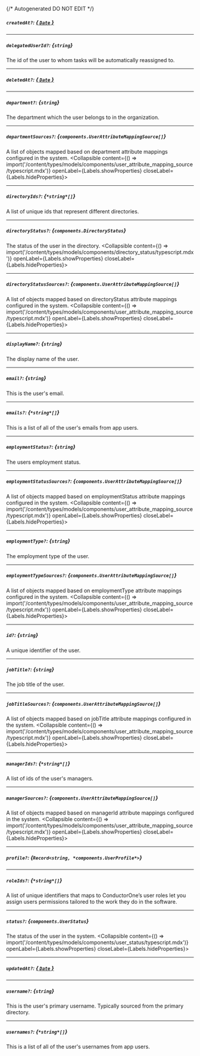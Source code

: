 {/* Autogenerated DO NOT EDIT  */}

##### `createdAt?`: [*{ `Date` }*](https://developer.mozilla.org/en-US/docs/Web/JavaScript/Reference/Global_Objects/Date)

---
##### `delegatedUserId?`: *{`string`}*
The id of the user to whom tasks will be automatically reassigned to.

---
##### `deletedAt?`: [*{ `Date` }*](https://developer.mozilla.org/en-US/docs/Web/JavaScript/Reference/Global_Objects/Date)

---
##### `department?`: *{`string`}*
The department which the user belongs to in the organization.

---
##### `departmentSources?`: *{`components.UserAttributeMappingSource[]`}*
A list of objects mapped based on department attribute mappings configured in the system.
<Collapsible content={() => import('/content/types/models/components/user_attribute_mapping_source/typescript.mdx')} openLabel={Labels.showProperties} closeLabel={Labels.hideProperties}>
</Collapsible>

---
##### `directoryIds?`: *{`*string*[]`}*
A list of unique ids that represent different directories.

---
##### `directoryStatus?`: *{`components.DirectoryStatus`}*
The status of the user in the directory.
<Collapsible content={() => import('/content/types/models/components/directory_status/typescript.mdx')} openLabel={Labels.showProperties} closeLabel={Labels.hideProperties}>
</Collapsible>

---
##### `directoryStatusSources?`: *{`components.UserAttributeMappingSource[]`}*
A list of objects mapped based on directoryStatus attribute mappings configured in the system.
<Collapsible content={() => import('/content/types/models/components/user_attribute_mapping_source/typescript.mdx')} openLabel={Labels.showProperties} closeLabel={Labels.hideProperties}>
</Collapsible>

---
##### `displayName?`: *{`string`}*
The display name of the user.

---
##### `email?`: *{`string`}*
This is the user's email.

---
##### `emails?`: *{`*string*[]`}*
This is a list of all of the user's emails from app users.

---
##### `employmentStatus?`: *{`string`}*
The users employment status.

---
##### `employmentStatusSources?`: *{`components.UserAttributeMappingSource[]`}*
A list of objects mapped based on employmentStatus attribute mappings configured in the system.
<Collapsible content={() => import('/content/types/models/components/user_attribute_mapping_source/typescript.mdx')} openLabel={Labels.showProperties} closeLabel={Labels.hideProperties}>
</Collapsible>

---
##### `employmentType?`: *{`string`}*
The employment type of the user.

---
##### `employmentTypeSources?`: *{`components.UserAttributeMappingSource[]`}*
A list of objects mapped based on employmentType attribute mappings configured in the system.
<Collapsible content={() => import('/content/types/models/components/user_attribute_mapping_source/typescript.mdx')} openLabel={Labels.showProperties} closeLabel={Labels.hideProperties}>
</Collapsible>

---
##### `id?`: *{`string`}*
A unique identifier of the user.

---
##### `jobTitle?`: *{`string`}*
The job title of the user.

---
##### `jobTitleSources?`: *{`components.UserAttributeMappingSource[]`}*
A list of objects mapped based on jobTitle attribute mappings configured in the system.
<Collapsible content={() => import('/content/types/models/components/user_attribute_mapping_source/typescript.mdx')} openLabel={Labels.showProperties} closeLabel={Labels.hideProperties}>
</Collapsible>

---
##### `managerIds?`: *{`*string*[]`}*
A list of ids of the user's managers.

---
##### `managerSources?`: *{`components.UserAttributeMappingSource[]`}*
A list of objects mapped based on managerId attribute mappings configured in the system.
<Collapsible content={() => import('/content/types/models/components/user_attribute_mapping_source/typescript.mdx')} openLabel={Labels.showProperties} closeLabel={Labels.hideProperties}>
</Collapsible>

---
##### `profile?`: *{`Record<string, *components.UserProfile*>`}*

---
##### `roleIds?`: *{`*string*[]`}*
A list of unique identifiers that maps to ConductorOne’s user roles let you assign users permissions tailored to the work they do in the software.

---
##### `status?`: *{`components.UserStatus`}*
The status of the user in the system.
<Collapsible content={() => import('/content/types/models/components/user_status/typescript.mdx')} openLabel={Labels.showProperties} closeLabel={Labels.hideProperties}>
</Collapsible>

---
##### `updatedAt?`: [*{ `Date` }*](https://developer.mozilla.org/en-US/docs/Web/JavaScript/Reference/Global_Objects/Date)

---
##### `username?`: *{`string`}*
This is the user's primary username. Typically sourced from the primary directory.

---
##### `usernames?`: *{`*string*[]`}*
This is a list of all of the user's usernames from app users.


